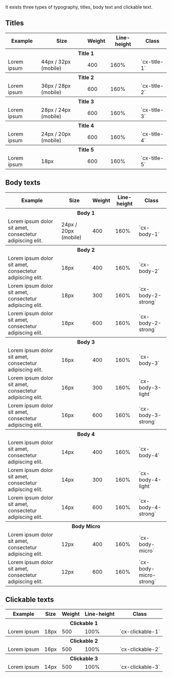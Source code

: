 
<Meta title="Basics/Typography" />

<Title>Typography</Title>
<Subtitle>
	It exists three types of typography, titles, body text and clickable text.
</Subtitle>

## Titles

<table>
  <thead>
    <tr>
      <th>Example</th>
      <th>Size</th>
      <th>Weight</th>
      <th>Line-height</th>
      <th>Class</th>
    </tr>
  </thead>

  <tbody>
    <tr>
      <th colspan="5">Title 1</th>
    </tr>
    <tr>
      <td className='cx-title-1'>Lorem ipsum</td>
      <td>44px / 32px (mobile)</td>
      <td>400</td>
      <td>160%</td>
      <td>`cx-title-1`</td>
    </tr>
    <tr>
      <th colspan="5">Title 2</th>
    </tr>
    <tr>
      <td className='cx-title-2'>Lorem ipsum</td>
      <td>36px / 28px (mobile)</td>
      <td>600</td>
      <td>160%</td>
      <td>`cx-title-2`</td>
    </tr>
    <tr>
      <th colspan="5">Title 3</th>
    </tr>
    <tr>
      <td className='cx-title-3'>Lorem ipsum</td>
      <td>28px / 24px (mobile)</td>
      <td>600</td>
      <td>160%</td>
      <td>`cx-title-3`</td>
    </tr>
    <tr>
      <th colspan="5">Title 4</th>
    </tr>
    <tr>
      <td className='cx-title-4'>Lorem ipsum</td>
      <td>24px / 20px (mobile)</td>
      <td>600</td>
      <td>160%</td>
      <td>`cx-title-4`</td>
    </tr>
    <tr>
      <th colspan="5">Title 5</th>
    </tr>
    <tr>
      <td className='cx-title-5'>Lorem ipsum</td>
      <td>18px</td>
      <td>600</td>
      <td>160%</td>
      <td>`cx-title-5`</td>
    </tr>
  </tbody>
</table>

## Body texts

<table>
  <thead>
    <tr>
      <th>Example</th>
      <th>Size</th>
      <th>Weight</th>
      <th>Line-height</th>
      <th>Class</th>
    </tr>
  </thead>

  <tbody>
    <tr>
      <th colspan="5">Body 1</th>
    </tr>
    <tr>
      <td className='cx-body-1'>Lorem ipsum dolor sit amet, consectetur adipiscing elit.</td>
      <td>24px / 20px (mobile)</td>
      <td>400</td>
      <td>160%</td>
      <td>`cx-body-1`</td>
    </tr>
    <tr>
      <th colspan="5">Body 2</th>
    </tr>
    <tr>
      <td className='cx-body-2'>Lorem ipsum dolor sit amet, consectetur adipiscing elit.</td>
      <td>18px</td>
      <td>400</td>
      <td>160%</td>
      <td>`cx-body-2`</td>
    </tr>
    <tr>
      <td className='cx-body-2-light'>Lorem ipsum dolor sit amet, consectetur adipiscing elit.</td>
      <td>18px</td>
      <td>300</td>
      <td>160%</td>
      <td>`cx-body-2-strong`</td>
    </tr>
    <tr>
      <td className='cx-body-2-strong'>Lorem ipsum dolor sit amet, consectetur adipiscing elit.</td>
      <td>18px</td>
      <td>600</td>
      <td>160%</td>
      <td>`cx-body-2-strong`</td>
    </tr>
    <tr><th colspan="5">Body 3</th></tr>
    <tr>
      <td className='cx-body-3'>Lorem ipsum dolor sit amet, consectetur adipiscing elit.</td>
      <td>16px</td>
      <td>400</td>
      <td>160%</td>
      <td>`cx-body-3`</td>
    </tr>
    <tr>
      <td className='cx-body-3-light'>Lorem ipsum dolor sit amet, consectetur adipiscing elit.</td>
      <td>16px</td>
      <td>300</td>
      <td>160%</td>
      <td>`cx-body-3-light`</td>
    </tr>
    <tr>
      <td className='cx-body-3-strong'>Lorem ipsum dolor sit amet, consectetur adipiscing elit.</td>
      <td>16px</td>
      <td>600</td>
      <td>160%</td>
      <td>`cx-body-3-strong`</td>
    </tr>
    <tr><th colspan="5">Body 4</th></tr>
    <tr>
      <td className='cx-body-4'>Lorem ipsum dolor sit amet, consectetur adipiscing elit.</td>
      <td>14px</td>
      <td>400</td>
      <td>160%</td>
      <td>`cx-body-4`</td>
    </tr>
    <tr>
      <td className='cx-body-4-light'>Lorem ipsum dolor sit amet, consectetur adipiscing elit.</td>
      <td>14px</td>
      <td>300</td>
      <td>160%</td>
      <td>`cx-body-4-light`</td>
    </tr>
    <tr>
      <td className='cx-body-4-strong'>Lorem ipsum dolor sit amet, consectetur adipiscing elit.</td>
      <td>14px</td>
      <td>600</td>
      <td>160%</td>
      <td>`cx-body-4-strong`</td>
    </tr>
    <tr><th colspan="5">Body Micro</th></tr>
    <tr>
      <td className='cx-body-micro'>Lorem ipsum dolor sit amet, consectetur adipiscing elit.</td>
      <td>12px</td>
      <td>400</td>
      <td>160%</td>
      <td>`cx-body-micro`</td>
    </tr>
    <tr>
      <td className='cx-body-micro-strong'>Lorem ipsum dolor sit amet, consectetur adipiscing elit.</td>
      <td>12px</td>
      <td>600</td>
      <td>160%</td>
      <td>`cx-body-micro-strong`</td>
    </tr>

  </tbody>
</table>

## Clickable texts

<table>
  <thead>
    <tr>
      <th>Example</th>
      <th>Size</th>
      <th>Weight</th>
      <th>Line-height</th>
      <th>Class</th>
    </tr>
  </thead>

  <tbody>
    <tr>
      <th colspan="5">Clickable 1</th>
    </tr>
    <tr>
      <td className='cx-clickable-1'>Lorem ipsum</td>
      <td>18px</td>
      <td>500</td>
      <td>100%</td>
      <td>`cx-clickable-1`</td>
    </tr>
    <tr>
      <th colspan="5">Clickable 2</th>
    </tr>
    <tr>
      <td className='cx-clickable-2'>Lorem ipsum</td>
      <td>16px</td>
      <td>500</td>
      <td>100%</td>
      <td>`cx-clickable-2`</td>
    </tr>
    <tr>
      <th colspan="5">Clickable 3</th>
    </tr>
    <tr>
      <td className='cx-clickable-3'>Lorem ipsum</td>
      <td>14px</td>
      <td>500</td>
      <td>100%</td>
      <td>`cx-clickable-3`</td>
    </tr>
  </tbody>
</table>

